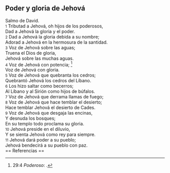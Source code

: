 == Poder y gloria de Jehová ==

Salmo de David.<br>
{{anchor|1}} <small>1</small> Tributad a Jehová, oh hijos de los poderosos,<br>
Dad a Jehová la gloria y el poder.<br>
{{anchor|2}} <small>2</small> Dad a Jehová la gloria debida a su nombre;<br>
Adorad a Jehová en la hermosura de la santidad.<br>
{{anchor|3}} <small>3</small> Voz de Jehová sobre las aguas;<br>
Truena el Dios de gloria,<br>
Jehová sobre las muchas aguas.<br>
{{anchor|4}} <small>4</small> Voz de Jehová con potencia; <ref>29:4 ''Poderoso'': {{lib|LU|96|4|5}}.</ref><br>
Voz de Jehová con gloria.<br>
{{anchor|5}} <small>5</small> Voz de Jehová que quebranta los cedros;<br>
Quebrantó Jehová los cedros del Líbano.<br>
{{anchor|6}} <small>6</small> Los hizo saltar como becerros;<br>
Al Líbano y al Sirión como hijos de búfalos.<br>
{{anchor|7}} <small>7</small> Voz de Jehová que derrama llamas de fuego;<br>
{{anchor|8}} <small>8</small> Voz de Jehová que hace temblar el desierto;<br>
Hace temblar Jehová el desierto de Cades.<br>
{{anchor|9}} <small>9</small> Voz de Jehová que desgaja las encinas,<br>
Y desnuda los bosques;<br>
En su templo todo proclama su gloria.<br>
{{anchor|10}} <small>10</small> Jehová preside en el diluvio,<br>
Y se sienta Jehová como rey para siempre.<br>
{{anchor|11}} <small>11</small> Jehová dará poder a su pueblo;<br>
Jehová bendecirá a su pueblo con paz.<br>
== Referencias ==

<references />
